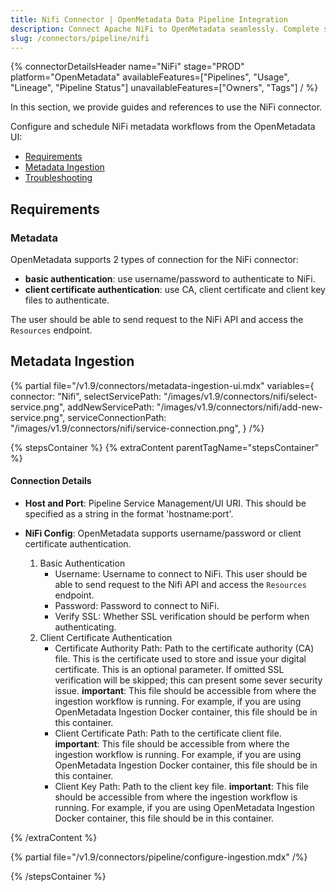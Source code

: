 ```yaml
---
title: Nifi Connector | OpenMetadata Data Pipeline Integration
description: Connect Apache NiFi to OpenMetadata seamlessly. Complete setup guide for NiFi pipeline connector with step-by-step configuration and metadata extraction.
slug: /connectors/pipeline/nifi
---
```





{% connectorDetailsHeader
name="NiFi"
stage="PROD"
platform="OpenMetadata"
availableFeatures=["Pipelines", "Usage", "Lineage", "Pipeline Status"]
unavailableFeatures=["Owners", "Tags"]
/ %}

In this section, we provide guides and references to use the NiFi connector.

Configure and schedule NiFi metadata workflows from the OpenMetadata UI:

- [Requirements](#requirements)
- [Metadata Ingestion](#metadata-ingestion)
- [Troubleshooting](/connectors/pipeline/nifi/troubleshooting)

<IngestionModeTiles yamlPath="/snippets/connectors/pipeline/nifi/yaml" />

## Requirements

### Metadata
OpenMetadata supports 2 types of connection for the NiFi connector:
- **basic authentication**: use username/password to authenticate to NiFi. 
- **client certificate authentication**: use CA, client certificate and client key files to authenticate.

The user should be able to send request to the NiFi API and access the `Resources` endpoint.

## Metadata Ingestion

{% partial 
  file="/v1.9/connectors/metadata-ingestion-ui.mdx" 
  variables={
    connector: "Nifi", 
    selectServicePath: "/images/v1.9/connectors/nifi/select-service.png",
    addNewServicePath: "/images/v1.9/connectors/nifi/add-new-service.png",
    serviceConnectionPath: "/images/v1.9/connectors/nifi/service-connection.png",
} 
/%}

{% stepsContainer %}
{% extraContent parentTagName="stepsContainer" %}

#### Connection Details

- **Host and Port**: Pipeline Service Management/UI URI. This should be specified as a string in the format 'hostname:port'.  

- **NiFi Config**: OpenMetadata supports username/password or client certificate authentication.
    1. Basic Authentication
        - Username: Username to connect to NiFi. This user should be able to send request to the Nifi API and access the `Resources` endpoint.
        - Password: Password to connect to NiFi.
        - Verify SSL: Whether SSL verification should be perform when authenticating.
    2. Client Certificate Authentication
        - Certificate Authority Path: Path to the certificate authority (CA) file. This is the certificate used to store and issue your digital certificate. This is an optional parameter. If omitted SSL verification will be skipped; this can present some sever security issue.
        **important**: This file should be accessible from where the ingestion workflow is running. For example, if you are using OpenMetadata Ingestion Docker container, this file should be in this container.
        - Client Certificate Path: Path to the certificate client file.
        **important**: This file should be accessible from where the ingestion workflow is running. For example, if you are using OpenMetadata Ingestion Docker container, this file should be in this container.
        - Client Key Path: Path to the client key file.
        **important**: This file should be accessible from where the ingestion workflow is running. For example, if you are using OpenMetadata Ingestion Docker container, this file should be in this container.

{% /extraContent %}

<TestConnection />

{% partial file="/v1.9/connectors/pipeline/configure-ingestion.mdx" /%}

<IngestionScheduleAndDeploy />

{% /stepsContainer %}
